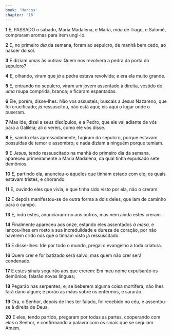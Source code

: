 ```yaml
---
book: 'Marcos'
chapter: '16'
---
```


**1** E, PASSADO o sábado, Maria Madalena, e Maria, _mãe_ de Tiago, e Salomé, compraram aromas para irem ungi-lo.

**2** E, no primeiro _dia_ da semana, foram ao sepulcro, de manhã bem cedo, ao nascer do sol.

**3** E diziam umas às outras: Quem nos revolverá a pedra da porta do sepulcro?

**4** E, olhando, viram que _já_ a pedra estava revolvida; e era ela muito grande.

**5** E, entrando no sepulcro, viram um jovem assentado à direita, vestido de _uma_ roupa comprida, branca; e ficaram espantadas.

**6** Ele, porém, disse-lhes: Não vos assusteis; buscais a Jesus Nazareno, que foi crucificado; _já_ ressuscitou, não está aqui; eis aqui o lugar onde o puseram.

**7** Mas ide, dizei a seus discípulos, e a Pedro, que ele vai adiante de vós para a Galileia; ali o vereis, como ele vos disse.

**8** E, saindo elas apressadamente, fugiram do sepulcro, porque estavam possuídas de temor e assombro; e nada diziam a ninguém porque temiam.

**9** E _Jesus,_ tendo ressuscitado na manhã do primeiro dia da semana, apareceu primeiramente a Maria Madalena, da qual tinha expulsado sete demônios.

**10** _E,_ partindo ela, anunciou-o àqueles que tinham estado com ele, os quais estavam tristes, e chorando.

**11** E, ouvindo eles que vivia, e que tinha sido visto por ela, não o creram.

**12** E depois manifestou-se de outra forma a dois deles, que iam de caminho para o campo.

**13** E, indo estes, anunciaram-no aos outros, mas nem ainda estes creram.

**14** Finalmente apareceu aos onze, estando eles assentados _à mesa,_ e lançou-lhes em rosto a sua incredulidade e dureza de coração, por não haverem crido nos que o tinham visto já ressuscitado.

**15** E disse-lhes: Ide por todo o mundo, pregai o evangelho a toda criatura.

**16** Quem crer e for batizado será salvo; mas quem não crer será condenado.

**17** E estes sinais seguirão aos que crerem: Em meu nome expulsarão os demônios; falarão novas línguas;

**18** Pegarão nas serpentes; e, se beberem alguma coisa mortífera, não lhes fará dano algum; e porão as mãos sobre os enfermos, e sararão.

**19** Ora, o Senhor, depois de lhes ter falado, foi recebido no céu, e assentou-se à direita de Deus.

**20** E eles, tendo partido, pregaram por todas as partes, cooperando com _eles_ o Senhor, e confirmando a palavra com os sinais que se seguiam. Amém.
